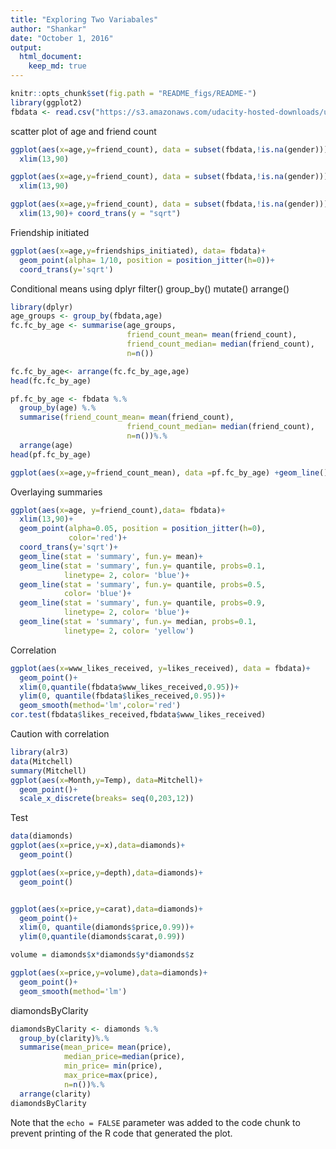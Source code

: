 ```yaml
---
title: "Exploring Two Variabales"
author: "Shankar"
date: "October 1, 2016"
output:  
  html_document:
    keep_md: true
---
```




```r
knitr::opts_chunk$set(fig.path = "README_figs/README-")
library(ggplot2)
fbdata <- read.csv("https://s3.amazonaws.com/udacity-hosted-downloads/ud651/pseudo_facebook.tsv", sep = '\t')
```

scatter plot  of age and friend count

```r
ggplot(aes(x=age,y=friend_count), data = subset(fbdata,!is.na(gender)))+geom_point()+
  xlim(13,90)

ggplot(aes(x=age,y=friend_count), data = subset(fbdata,!is.na(gender)))+geom_jitter(alpha= 1/20)+
  xlim(13,90)

ggplot(aes(x=age,y=friend_count), data = subset(fbdata,!is.na(gender)))+geom_point(alpha= 1/20)+
  xlim(13,90)+ coord_trans(y = "sqrt")

```
Friendship initiated

```r

ggplot(aes(x=age,y=friendships_initiated), data= fbdata)+
  geom_point(alpha= 1/10, position = position_jitter(h=0))+
  coord_trans(y='sqrt')
```

Conditional means using dplyr
filter()
group_by()
mutate()
arrange()

```r
library(dplyr)
age_groups <- group_by(fbdata,age)
fc.fc_by_age <- summarise(age_groups,
                          friend_count_mean= mean(friend_count),
                          friend_count_median= median(friend_count),
                          n=n())

fc.fc_by_age<- arrange(fc.fc_by_age,age)
head(fc.fc_by_age)

pf.fc_by_age <- fbdata %.%
  group_by(age) %.%
  summarise(friend_count_mean= mean(friend_count),
                          friend_count_median= median(friend_count),
                          n=n())%.%
  arrange(age)
head(pf.fc_by_age)

ggplot(aes(x=age,y=friend_count_mean), data =pf.fc_by_age) +geom_line()

```
Overlaying summaries
```r
ggplot(aes(x=age, y=friend_count),data= fbdata)+
  xlim(13,90)+
  geom_point(alpha=0.05, position = position_jitter(h=0),
             color='red')+
  coord_trans(y='sqrt')+
  geom_line(stat = 'summary', fun.y= mean)+
  geom_line(stat = 'summary', fun.y= quantile, probs=0.1,
            linetype= 2, color= 'blue')+
  geom_line(stat = 'summary', fun.y= quantile, probs=0.5,
            color= 'blue')+
  geom_line(stat = 'summary', fun.y= quantile, probs=0.9,
            linetype= 2, color= 'blue')+
  geom_line(stat = 'summary', fun.y= median, probs=0.1,
            linetype= 2, color= 'yellow')


```

Correlation

```r
ggplot(aes(x=www_likes_received, y=likes_received), data = fbdata)+
  geom_point()+
  xlim(0,quantile(fbdata$www_likes_received,0.95))+
  ylim(0, quantile(fbdata$likes_received,0.95))+
  geom_smooth(method='lm',color='red')
cor.test(fbdata$likes_received,fbdata$www_likes_received)
```

Caution with correlation

```r
library(alr3)
data(Mitchell)
summary(Mitchell)
ggplot(aes(x=Month,y=Temp), data=Mitchell)+
  geom_point()+
  scale_x_discrete(breaks= seq(0,203,12))
```

Test
```r
data(diamonds)
ggplot(aes(x=price,y=x),data=diamonds)+
  geom_point()

ggplot(aes(x=price,y=depth),data=diamonds)+
  geom_point()


ggplot(aes(x=price,y=carat),data=diamonds)+
  geom_point()+
  xlim(0, quantile(diamonds$price,0.99))+
  ylim(0,quantile(diamonds$carat,0.99))

volume = diamonds$x*diamonds$y*diamonds$z

ggplot(aes(x=price,y=volume),data=diamonds)+
  geom_point()+
  geom_smooth(method='lm')
```


diamondsByClarity
```r
diamondsByClarity <- diamonds %.%
  group_by(clarity)%.%
  summarise(mean_price= mean(price),
            median_price=median(price),
            min_price= min(price),
            max_price=max(price),
            n=n())%.%
  arrange(clarity)
diamondsByClarity

```



Note that the `echo = FALSE` parameter was added to the code chunk to prevent printing of the R code that generated the plot.

